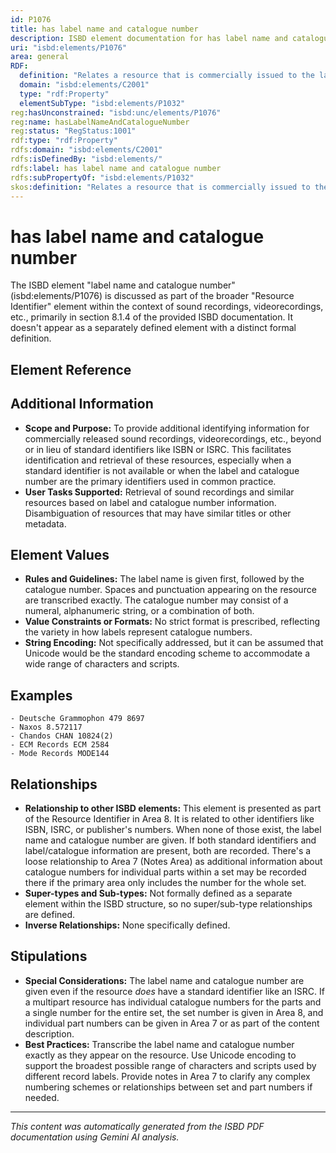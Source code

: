```yaml
---
id: P1076
title: has label name and catalogue number
description: ISBD element documentation for has label name and catalogue number
uri: "isbd:elements/P1076"
area: general
RDF:
  definition: "Relates a resource that is commercially issued to the label name and all catalogue numbers supplied by the issuing company."
  domain: "isbd:elements/C2001"
  type: "rdf:Property"
  elementSubType: "isbd:elements/P1032"
reg:hasUnconstrained: "isbd:unc/elements/P1076"
reg:name: hasLabelNameAndCatalogueNumber
reg:status: "RegStatus:1001"
rdf:type: "rdf:Property"
rdfs:domain: "isbd:elements/C2001"
rdfs:isDefinedBy: "isbd:elements/"
rdfs:label: has label name and catalogue number
rdfs:subPropertyOf: "isbd:elements/P1032"
skos:definition: "Relates a resource that is commercially issued to the label name and all catalogue numbers supplied by the issuing company."
---
```

# has label name and catalogue number

The ISBD element "label name and catalogue number" (isbd:elements/P1076) is discussed as part of the broader "Resource Identifier" element within the context of sound recordings, videorecordings, etc., primarily in section 8.1.4 of the provided ISBD documentation.  It doesn't appear as a separately defined element with a distinct formal definition.

## Element Reference


<ElementReference frontMatter={frontMatter} />

## Additional Information

- **Scope and Purpose:** To provide additional identifying information for commercially released sound recordings, videorecordings, etc., beyond or in lieu of standard identifiers like ISBN or ISRC. This facilitates identification and retrieval of these resources, especially when a standard identifier is not available or when the label and catalogue number are the primary identifiers used in common practice.
- **User Tasks Supported:**  Retrieval of sound recordings and similar resources based on label and catalogue number information. Disambiguation of resources that may have similar titles or other metadata.


## Element Values

- **Rules and Guidelines:** The label name is given first, followed by the catalogue number.  Spaces and punctuation appearing on the resource are transcribed exactly. The catalogue number may consist of a numeral, alphanumeric string, or a combination of both.
- **Value Constraints or Formats:** No strict format is prescribed, reflecting the variety in how labels represent catalogue numbers.
- **String Encoding:** Not specifically addressed, but it can be assumed that Unicode would be the standard encoding scheme to accommodate a wide range of characters and scripts.

## Examples

```
- Deutsche Grammophon 479 8697
- Naxos 8.572117
- Chandos CHAN 10824(2)
- ECM Records ECM 2584
- Mode Records MODE144
```

## Relationships

- **Relationship to other ISBD elements:** This element is presented as part of the Resource Identifier in Area 8. It is related to other identifiers like ISBN, ISRC, or publisher's numbers. When none of those exist, the label name and catalogue number are given.  If both standard identifiers and label/catalogue information are present, both are recorded.  There's a loose relationship to Area 7 (Notes Area) as additional information about catalogue numbers for individual parts within a set may be recorded there if the primary area only includes the number for the whole set.
- **Super-types and Sub-types:**  Not formally defined as a separate element within the ISBD structure, so no super/sub-type relationships are defined.
- **Inverse Relationships:**  None specifically defined.


## Stipulations

- **Special Considerations:** The label name and catalogue number are given even if the resource *does* have a standard identifier like an ISRC.  If a multipart resource has individual catalogue numbers for the parts and a single number for the entire set, the set number is given in Area 8, and individual part numbers can be given in Area 7 or as part of the content description.
- **Best Practices:** Transcribe the label name and catalogue number exactly as they appear on the resource.  Use Unicode encoding to support the broadest possible range of characters and scripts used by different record labels.  Provide notes in Area 7 to clarify any complex numbering schemes or relationships between set and part numbers if needed.

---

*This content was automatically generated from the ISBD PDF documentation using Gemini AI analysis.*
